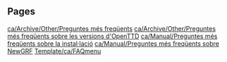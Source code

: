 
== Pages ==
[[ca/Archive/Other/Preguntes més freqüents]]
[[ca/Archive/Other/Preguntes més freqüents sobre les versions d'OpenTTD]]
[[ca/Manual/Preguntes més freqüents sobre la instal·lació]]
[[ca/Manual/Preguntes més freqüents sobre NewGRF]]
[[Template/ca/FAQmenu]]
